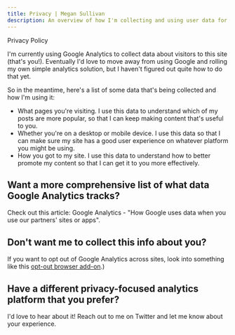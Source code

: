 ```yaml
---
title: Privacy | Megan Sullivan
description: An overview of how I'm collecting and using user data for this site
---
```



<RouteTargetHeading level={1} targetId="navigation">
  Privacy Policy
</RouteTargetHeading>

I'm currently using Google Analytics to collect data about visitors to this site (that's you!). Eventually I'd love to move away from using Google and rolling my own simple analytics solution, but I haven't figured out quite how to do that yet.

So in the meantime, here's a list of some data that's being collected and how I'm using it:

- What pages you're visiting. I use this data to understand which of my posts are more popular, so that I can keep making content that's useful to you.
- Whether you're on a desktop or mobile device. I use this data so that I can make sure my site has a good user experience on whatever platform you might be using.
- How you got to my site. I use this data to understand how to better promote my content so that I can get it to you more effectively.

## Want a more comprehensive list of what data Google Analytics tracks?

Check out this article: <OutboundLink href="http://www.google.com/policies/privacy/partners/">Google Analytics - "How Google uses data when you use our partners' sites or apps"</OutboundLink>.

## Don't want me to collect this info about you?

If you want to opt out of Google Analytics across sites, look into something like this [opt-out browser add-on](https://tools.google.com/dlpage/gaoptout).)

## Have a different privacy-focused analytics platform that you prefer?

I'd love to hear about it! Reach out to me on Twitter and let me know about your experience.
